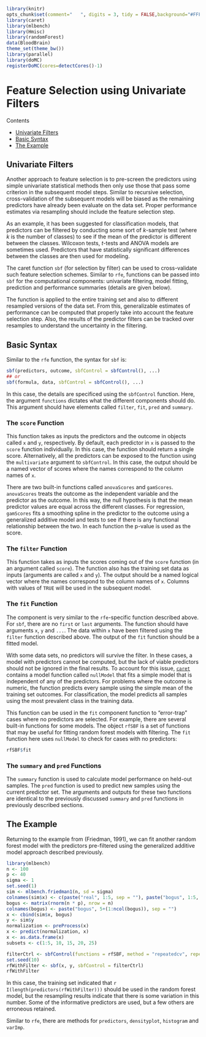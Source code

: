 ```r
library(knitr)
opts_chunk$set(comment="   ", digits = 3, tidy = FALSE,background="#FFFF00")
library(caret)
library(mlbench)
library(Hmisc)
library(randomForest)
data(BloodBrain)
theme_set(theme_bw())
library(parallel)
library(doMC)
registerDoMC(cores=detectCores()-1)
```

# Feature Selection using Univariate Filters

Contents

 - [Univariate Filters](#filter)
 - [Basic Syntax](#syntax)
 - [The Example](#example)

<div id="filter"></div>

## Univariate Filters

Another approach to feature selection is to pre-screen the predictors using simple univariate statistical methods then only use those that pass some criterion in the subsequent model steps. Similar to recursive selection, cross-validation of the subsequent models will be biased as the remaining predictors have already been evaluate on the data set. Proper performance estimates via resampling should include the feature selection step.

As an example, it has been suggested for classification models, that predictors can be filtered by conducting some sort of *k*-sample test (where *k* is the number of classes) to see if the mean of the predictor is different between the classes. Wilcoxon tests, *t*-tests and ANOVA models are sometimes used. Predictors that have statistically significant differences between the classes are then used for modeling.

The caret function `sbf` (for selection by filter) can be used to cross-validate such feature selection schemes. Similar to `rfe`, functions can be passed into `sbf` for the computational components: univariate filtering, model fitting, prediction and performance summaries (details are given below).

The function is applied to the entire training set and also to different resampled versions of the data set. From this, generalizable estimates of performance can be computed that properly take into account the feature selection step. Also, the results of the predictor filters can be tracked over resamples to understand the uncertainty in the filtering.

<div id="syntax"></div>

## Basic Syntax

Similar to the `rfe` function, the syntax for `sbf` is:

```r
sbf(predictors, outcome, sbfControl = sbfControl(), ...)
## or
sbf(formula, data, sbfControl = sbfControl(), ...)
```

In this case, the details are specificed using the  `sbfControl` function. Here, the argument  `functions` dictates what the different components should do. This argument should have elements called `filter`, `fit`, `pred` and `summary`.


### The `score` Function

This function takes as inputs the predictors and the outcome in objects called `x` and `y`, respectively. By default, each predictor in  `x` is passed to the  `score` function individually. In this case, the function should return a single score. Alternatively, all the predictors can be exposed to the function using the  `multivariate` argument to  `sbfControl`. In this case, the output should be a named vector of scores where the names correspond to the column names of `x`.

There are two built-in functions called  `anovaScores` and  `gamScores`.  `anovaScores` treats the outcome as the independent variable and the predictor as the outcome. In this way, the null hypothesis is that the mean predictor values are equal across the different classes. For regression,  `gamScores` fits a smoothing spline in the predictor to the outcome using a generalized additive model and tests to see if there is any functional relationship between the two. In each function the p-value is used as the score.

### The `filter` Function

This function takes as inputs the scores coming out of the  `score` function (in an argument called  `score`). The function also has the training set data as inputs (arguments are called `x` and `y`). The output should be a named logical vector where the names correspond to the column names of `x`. Columns with values of `TRUE` will be used in the subsequent model.

### The `fit` Function

The component is very similar to the  `rfe`-specific function described above. For `sbf`, there are no  `first` or `last` arguments. The function should have arguments  `x`, `y` and  `...`. The data within `x` have been filtered using the `filter` function described above. The output of the `fit` function should be a fitted model.

With some data sets, no predictors will survive the filter. In these cases, a model with predictors cannot be computed, but the lack of viable predictors should not be ignored in the final results. To account for this issue, [`caret`](http://cran.r-project.org/web/packages/caret/index.html) contains a model function called  `nullModel` that fits a simple model that is independent of any of the predictors. For problems where the outcome is numeric, the function predicts every sample using the simple mean of the training set outcomes. For classification, the model predicts all samples using the most prevalent class in the training data.

This function can be used in the `fit` component function to "error-trap" cases where no predictors are selected. For example, there are several built-in functions for some models. The object `rfSBF` is a set of functions that may be useful for fitting random forest models with filtering. The `fit` function here uses `nullModel` to check for cases with no predictors:

```r
rfSBF$fit
```
    
### The `summary` and  `pred` Functions

The `summary` function is used to
calculate model performance on held-out samples. The  `pred` function is used to predict new samples using the current predictor set. The arguments and outputs for these two functions are identical to the previously discussed  `summary` and  `pred` functions in previously described sections.

<div id="example">
 </div>

## The Example

Returning to the example from (Friedman, 1991), we can fit another random forest model with the predictors pre-filtered using the generalized additive model approach described previously.

```r
library(mlbench)
n <- 100
p <- 40
sigma <- 1
set.seed(1)
sim <- mlbench.friedman1(n, sd = sigma)
colnames(sim$x) <- c(paste("real", 1:5, sep = ""), paste("bogus", 1:5, sep = ""))
bogus <- matrix(rnorm(n * p), nrow = n)
colnames(bogus) <- paste("bogus", 5+(1:ncol(bogus)), sep = "")
x <- cbind(sim$x, bogus)
y <- sim$y
normalization <- preProcess(x)
x <- predict(normalization, x)
x <- as.data.frame(x)
subsets <- c(1:5, 10, 15, 20, 25)
```

```r
filterCtrl <- sbfControl(functions = rfSBF, method = "repeatedcv", repeats = 5)
set.seed(10)
rfWithFilter <- sbf(x, y, sbfControl = filterCtrl)
rfWithFilter
```

In this case, the training set indicated that `r I(length(predictors(rfWithFilter)))` should be used in the random forest model, but the resampling results indicate that there is some variation in this number. Some of the informative predictors are used, but a few others are erroneous retained.

Similar to `rfe`, there are methods for `predictors`,  `densityplot`,  `histogram` and  `varImp`.


